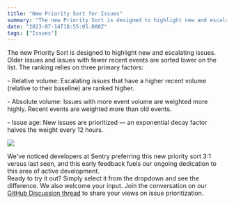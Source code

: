```yaml
---
title: "New Priority Sort for Issues"
summary: "The new Priority Sort is designed to highlight new and escalating issues. Older issues and issues with fewer recent events are sorted lower on the list. The..."
date: "2023-07-14T18:55:05.000Z"
tags: ["Issues"]
---
```


  The new Priority Sort is designed to highlight new and escalating issues. Older issues and issues with fewer recent events are sorted lower on the list. The ranking relies on three primary factors:

\- Relative volume: Escalating issues that have a higher recent volume (relative to their baseline) are ranked higher.

\- Absolute volume: Issues with more event volume are weighted more highly. Recent events are weighted more than old events.

\- Issue age: New issues are prioritized — an exponential decay factor halves the weight every 12 hours.

![](https://ik.imagekit.io/launchnotes/production/u2qnmj755cf3ri9kd3zo3b3glznz#t=0.1)

We've noticed developers at Sentry preferring this new priority sort 3:1 versus last seen, and this early feedback fuels our ongoing dedication to this area of active development.\
Ready to try it out? Simply select it from the dropdown and see the difference. We also welcome your input. Join the conversation on our [GitHub Discussion thread](https://github.com/getsentry/sentry/discussions/52480) to share your views on issue prioritization.
